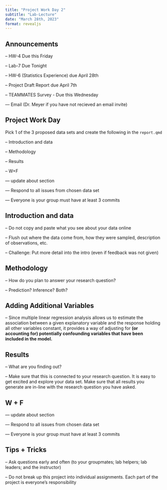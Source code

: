 ```yaml
---
title: "Project Work Day 2"
subtitle: "Lab-Lecture"
date: "March 28th, 2023"
format: revealjs
---
```


## Announcements

-- HW-4 Due this Friday 

-- Lab-7 Due Tonight 

-- HW-6 (Statistics Experience) due April 28th

-- Project Draft Report due April 7th

-- TEAMMATES Survey - Due this Wednesday 

--- Email (Dr. Meyer if you have not recieved an email invite)

## Project Work Day 

Pick 1 of the 3 proposed data sets and create the following in the `report.qmd`

– Introduction and data

– Methodology

– Results

– W+F

— update about section

— Respond to all issues from chosen data set

— Everyone is your group must have at least 3 commits

## Introduction and data

-- Do not copy and paste what you see about your data online 

-- Flush out where the data come from, how they were sampled, description of observations, etc.

-- Challenge: Put more detail into the intro (even if feedback was not given)

## Methodology

-- How do you plan to answer your research question? 

-- Prediction? Inference? Both? 

## Adding Additional Variables 

-- Since multiple linear regression analysis allows us to estimate the association between a given explanatory variable and the response holding all other variables constant, it provides a way of adjusting for **(or accounting for) potentially confounding variables that have been included in the model.**

## Results

-- What are you finding out? 

-- Make sure that this is connected to your research question. It is easy to get excited and explore your data set. Make sure that all results you generate are in-line with the research question you have asked. 

## W + F 

— update about section

— Respond to all issues from chosen data set

— Everyone is your group must have at least 3 commits

## Tips + Tricks 

-- Ask questions early and often (to your groupmates; lab helpers; lab leaders; and the instructor)

-- Do not break up this project into individual assignments. Each part of the project is everyone's responsibility 





